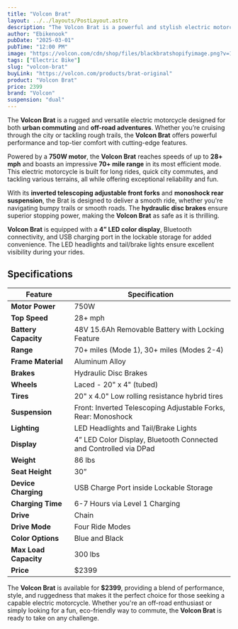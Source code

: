 ```yaml
---
title: "Volcon Brat"
layout: ../../layouts/PostLayout.astro
description: "The Volcon Brat is a powerful and stylish electric motorcycle designed for off-road adventures and urban commuting. With rugged performance and cutting-edge technology, it's ready to tackle any terrain."
author: "Ebikenook"
pubDate: "2025-03-01"
pubTime: "12:00 PM"
image: "https://volcon.com/cdn/shop/files/blackbratshopifyimage.png?v=1737058547&width=960"
tags: ["Electric Bike"]
slug: "volcon-brat"
buyLink: "https://volcon.com/products/brat-original"
product: "Volcon Brat"
price: 2399
brand: "Volcon"
suspension: "dual"
---
```


The **Volcon Brat** is a rugged and versatile electric motorcycle designed for both **urban commuting** and **off-road adventures**. Whether you’re cruising through the city or tackling rough trails, the **Volcon Brat** offers powerful performance and top-tier comfort with cutting-edge features.

Powered by a **750W motor**, the **Volcon Brat** reaches speeds of up to **28+ mph** and boasts an impressive **70+ mile range** in its most efficient mode. This electric motorcycle is built for long rides, quick city commutes, and tackling various terrains, all while offering exceptional reliability and fun.

With its **inverted telescoping adjustable front forks** and **monoshock rear suspension**, the Brat is designed to deliver a smooth ride, whether you're navigating bumpy trails or smooth roads. The **hydraulic disc brakes** ensure superior stopping power, making the **Volcon Brat** as safe as it is thrilling.

**Volcon Brat** is equipped with a **4” LED color display**, Bluetooth connectivity, and USB charging port in the lockable storage for added convenience. The LED headlights and tail/brake lights ensure excellent visibility during your rides.

## Specifications

| Feature               | Specification                                                     |
| --------------------- | ----------------------------------------------------------------- |
| **Motor Power**       | 750W                                                              |
| **Top Speed**         | 28+ mph                                                           |
| **Battery Capacity**  | 48V 15.6Ah Removable Battery with Locking Feature                 |
| **Range**             | 70+ miles (Mode 1), 30+ miles (Modes 2-4)                         |
| **Frame Material**    | Aluminum Alloy                                                    |
| **Brakes**            | Hydraulic Disc Brakes                                             |
| **Wheels**            | Laced - 20" x 4" (tubed)                                          |
| **Tires**             | 20" x 4.0" Low rolling resistance hybrid tires                    |
| **Suspension**        | Front: Inverted Telescoping Adjustable Forks, Rear: Monoshock     |
| **Lighting**          | LED Headlights and Tail/Brake Lights                              |
| **Display**           | 4” LED Color Display, Bluetooth Connected and Controlled via DPad |
| **Weight**            | 86 lbs                                                            |
| **Seat Height**       | 30”                                                               |
| **Device Charging**   | USB Charge Port inside Lockable Storage                           |
| **Charging Time**     | 6-7 Hours via Level 1 Charging                                    |
| **Drive**             | Chain                                                             |
| **Drive Mode**        | Four Ride Modes                                                   |
| **Color Options**     | Blue and Black                                                    |
| **Max Load Capacity** | 300 lbs                                                           |
| **Price**             | $2399                                                             |

The **Volcon Brat** is available for **$2399**, providing a blend of performance, style, and ruggedness that makes it the perfect choice for those seeking a capable electric motorcycle. Whether you're an off-road enthusiast or simply looking for a fun, eco-friendly way to commute, the **Volcon Brat** is ready to take on any challenge.
